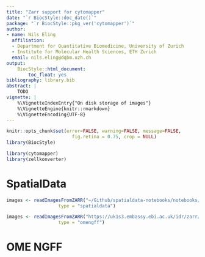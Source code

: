 ```yaml
---
title: "Zarr support for cytomapper"
date: "`r BiocStyle::doc_date()`"
package: "`r BiocStyle::pkg_ver('cytomapper')`"
author:
- name: Nils Eling
  affiliation: 
  - Department for Quantitative Biomedicine, University of Zurich
  - Institute for Molecular Health Sciences, ETH Zurich
  email: nils.eling@dqbm.uzh.ch
output:
    BiocStyle::html_document:
        toc_float: yes
bibliography: library.bib
abstract: |
    TODO
vignette: |
    %\VignetteIndexEntry{"On disk storage of images"}
    %\VignetteEngine{knitr::rmarkdown}
    %\VignetteEncoding{UTF-8}
---
```


```r
knitr::opts_chunk$set(error=FALSE, warning=FALSE, message=FALSE,
                        fig.retina = 0.75, crop = NULL)
library(BiocStyle)
```

```r
library(cytomapper)
library(zellkonverter)
```

# SpatialData

```r
images <- readImagesFromZARR("~/Github/spatialdata-notebooks/notebooks/developers_resources/storage_format/multiple_elements.zarr/", 
                   type = "spatialdata")

images <- readImagesFromZARR("https://uk1s3.embassy.ebi.ac.uk/idr/zarr/v0.4/idr0052A/5514375.zarr", 
                   type = "omengff")

```


# OME NGFF